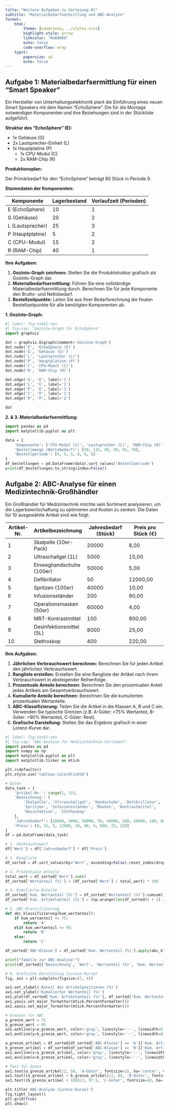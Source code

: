 ```yaml
---
title: "Weitere Aufgaben zu Vorlesung 01"
subtitle: "Materialbedarfsermittlung und ABC-Analyse"
format:
    html:
        theme: [sandstone, ../styles.scss]
        highlight-style: arrow
        linkcolor: "#a60000"
        echo: false
        code-overflow: wrap
    typst:
        papersize: a4
        echo: false
---
```


```{=typst}
#pagebreak()
```

## Aufgabe 1: Materialbedarfsermittlung für einen "Smart Speaker"

Ein Hersteller von Unterhaltungselektronik plant die Einführung eines neuen Smart Speakers mit dem Namen "EchoSphere". Die für die Montage notwendigen Komponenten und ihre Beziehungen sind in der Stückliste aufgeführt.

**Struktur des "EchoSphere" (E):**

- 1x Gehäuse (G)
- 2x Lautsprecher-Einheit (L)
- 1x Hauptplatine (P)
  - 1x CPU-Modul (C)
  - 2x RAM-Chip (R)

**Produktionsplan:**

Der Primärbedarf für den "EchoSphere" beträgt 80 Stück in Periode 9.

**Stammdaten der Komponenten:**

| Komponente | Lagerbestand | Vorlaufzeit (Perioden) |
|------------|--------------|------------------------|
| E (EchoSphere)     | 10           | 1                      |
| G (Gehäuse)        | 20           | 2                      |
| L (Lautsprecher)   | 25           | 3                      |
| P (Hauptplatine)   | 5            | 2                      |
| C (CPU-Modul)      | 15           | 2                      |
| R (RAM-Chip)       | 40           | 1                      |

**Ihre Aufgaben:**

1.  **Gozinto-Graph zeichnen:** Stellen Sie die Produktstruktur grafisch als Gozinto-Graph dar.
2.  **Materialbedarfsermittlung:** Führen Sie eine vollständige Materialbedarfsermittlung durch. Berechnen Sie für jede Komponente den Brutto- und Nettobedarf.
3.  **Bestellzeitpunkte:** Leiten Sie aus Ihrer Bedarfsrechnung die finalen Bestellzeitpunkte für alle benötigten Komponenten ab.

::: {.content-visible when-profile="solution"}

```{=typst}
#pagebreak()
```

::: {.callout-note title="Lösung" collapse="true"}

**1. Gozinto-Graph:**

```python
#| label: fig-task1-neu
#| fig-cap: "Gozinto-Graph für EchoSphere"
import graphviz

dot = graphviz.Digraph(comment='Gozinto-Graph')
dot.node('E', 'EchoSphere (E)')
dot.node('G', 'Gehäuse (G)')
dot.node('L', 'Lautsprecher (L)')
dot.node('P', 'Hauptplatine (P)')
dot.node('C', 'CPU-Modul (C)')
dot.node('R', 'RAM-Chip (R)')

dot.edge('G', 'E', label='1')
dot.edge('L', 'E', label='2')
dot.edge('P', 'E', label='1')
dot.edge('C', 'P', label='1')
dot.edge('R', 'P', label='2')

dot
```

**2. & 3. Materialbedarfsermittlung:**

```python
import pandas as pd
import matplotlib.pyplot as plt

data = {
    'Komponente': ['CPU-Modul (C)', 'Lautsprecher (L)', 'RAM-Chip (R)', 'Gehäuse (G)', 'Hauptplatine (P)', 'EchoSphere (E)'],
    'Bestellmenge (Nettobedarf)': [50, 115, 90, 50, 65, 70],
    'Bestellperiode': [4, 5, 5, 6, 6, 8]
}
df_bestellungen = pd.DataFrame(data).sort_values('Bestellperiode')
print(df_bestellungen.to_string(index=False))
```

:::
:::

```{=typst}
#pagebreak()
```

## Aufgabe 2: ABC-Analyse für einen Medizintechnik-Großhändler

Ein Großhändler für Medizintechnik möchte sein Sortiment analysieren, um die Lagerbewirtschaftung zu optimieren und Kosten zu senken. Die Daten für 10 ausgewählte Artikel sind wie folgt:

| Artikel-Nr. | Artikelbezeichnung | Jahresbedarf (Stück) | Preis pro Stück (€) |
|-------------|--------------------|----------------------|---------------------|
| 1           | Skalpelle (10er-Pack)| 20000                | 8,00                |
| 2           | Ultraschallgel (1L)| 5000                 | 15,00               |
| 3           | Einweghandschuhe (100er)| 50000              | 5,00                |
| 4           | Defibrillator      | 50                   | 12000,00            |
| 5           | Spritzen (100er)   | 40000                | 10,00               |
| 6           | Infusionsständer   | 200                  | 80,00               |
| 7           | Operationsmasken (50er)| 60000              | 4,00                |
| 8           | MRT-Kontrastmittel | 100                  | 800,00              |
| 9           | Desinfektionsmittel (5L)| 8000                 | 25,00               |
| 10          | Stethoskop         | 400                  | 220,00              |


**Ihre Aufgaben:**

1.  **Jährlichen Verbrauchswert berechnen:** Berechnen Sie für jeden Artikel den jährlichen Verbrauchswert.
2.  **Rangliste erstellen:** Erstellen Sie eine Rangliste der Artikel nach ihrem Verbrauchswert in absteigender Reihenfolge.
3.  **Prozentuale Anteile berechnen:** Berechnen Sie den prozentualen Anteil jedes Artikels am Gesamtverbrauchswert.
4.  **Kumulierte Anteile berechnen:** Berechnen Sie die kumulierten prozentualen Wertanteile.
5.  **ABC-Klassifizierung:** Teilen Sie die Artikel in die Klassen A, B und C ein. Verwenden Sie typische Grenzen (z.B. A-Güter: >75% Wertanteil, B-Güter: >90% Wertanteil, C-Güter: Rest).
6.  **Grafische Darstellung:** Stellen Sie das Ergebnis grafisch in einer Lorenz-Kurve dar.

::: {.content-visible when-profile="solution"}

```{=typst}
#pagebreak()
```

::: {.callout-note title="Lösung" collapse="true"}

```python
#| label: fig-task2-neu
#| fig-cap: "ABC-Analyse für Medizintechnik-Sortiment"
import pandas as pd
import numpy as np
import matplotlib.pyplot as plt
import matplotlib.ticker as mtick

plt.rcdefaults()
plt.style.use('tableau-colorblind10')

# Daten
data_task = {
    'Artikel-Nr.': range(1, 11),
    'Bezeichnung': [
        'Skalpelle', 'Ultraschallgel', 'Handschuhe', 'Defibrillator', 
        'Spritzen', 'Infusionsständer', 'Masken', 'Kontrastmittel', 
        'Desinfektion', 'Stethoskop'
    ],
    'Jahresbedarf': [20000, 5000, 50000, 50, 40000, 200, 60000, 100, 8000, 400],
    'Preis': [8, 15, 5, 12000, 10, 80, 4, 800, 25, 220]
}
df = pd.DataFrame(data_task)

# 1. Verbrauchswert
df['Wert'] = df['Jahresbedarf'] * df['Preis']

# 2. Rangliste
df_sorted = df.sort_values(by='Wert', ascending=False).reset_index(drop=True)

# 3. Prozentuale Anteile
total_wert = df_sorted['Wert'].sum()
df_sorted['Wertanteil (%)'] = (df_sorted['Wert'] / total_wert) * 100

# 4. Kumulierte Anteile
df_sorted['Kum. Wertanteil (%)'] = df_sorted['Wertanteil (%)'].cumsum()
df_sorted['Kum. Artikelanteil (%)'] = (np.arange(len(df_sorted)) + 1) / len(df_sorted) * 100

# 5. ABC-Klassifizierung
def abc_klassifizierung(kum_wertanteil):
    if kum_wertanteil <= 75:
        return 'A'
    elif kum_wertanteil <= 95:
        return 'B'
    else:
        return 'C'

df_sorted['ABC-Klasse'] = df_sorted['Kum. Wertanteil (%)'].apply(abc_klassifizierung)

print("Tabelle zur ABC-Analyse:")
print(df_sorted[['Bezeichnung', 'Wert', 'Wertanteil (%)', 'Kum. Wertanteil (%)', 'ABC-Klasse']].round(2).to_string())

# 6. Grafische Darstellung (Lorenz-Kurve)
fig, ax1 = plt.subplots(figsize=(7, 4))

ax1.set_xlabel('Anteil der Artikelpositionen (%)')
ax1.set_ylabel('Kumulierter Wertanteil (%)')
ax1.plot(df_sorted['Kum. Artikelanteil (%)'], df_sorted['Kum. Wertanteil (%)'], marker='o', label='Kum. Wertanteil')
ax1.yaxis.set_major_formatter(mtick.PercentFormatter())
ax1.xaxis.set_major_formatter(mtick.PercentFormatter())

# Grenzen für ABC
a_grenze_wert = 75
b_grenze_wert = 95
ax1.axhline(y=a_grenze_wert, color='gray', linestyle='--', linewidth=0.8)
ax1.axhline(y=b_grenze_wert, color='gray', linestyle='--', linewidth=0.8)

a_grenze_artikel = df_sorted[df_sorted['ABC-Klasse'] == 'A']['Kum. Artikelanteil (%)'].max()
b_grenze_artikel = df_sorted[df_sorted['ABC-Klasse'] == 'B']['Kum. Artikelanteil (%)'].max()
ax1.axvline(x=a_grenze_artikel, color='gray', linestyle='--', linewidth=0.8)
ax1.axvline(x=b_grenze_artikel, color='gray', linestyle='--', linewidth=0.8)

# Text für Zonen
ax1.text(a_grenze_artikel/2, 50, 'A-Güter', fontsize=15, ha='center', va='center', bbox=dict(boxstyle='round,pad=0.3', fc='aliceblue', ec='none', alpha=0.8))
ax1.text((a_grenze_artikel + b_grenze_artikel)/2, 85, 'B-Güter', fontsize=12, ha='center', va='center', bbox=dict(boxstyle='round,pad=0.3', fc='aliceblue', ec='none', alpha=0.8))
ax1.text((b_grenze_artikel + 100)/2, 97.5, 'C-Güter', fontsize=10, ha='center', va='center', bbox=dict(boxstyle='round,pad=0.3', fc='aliceblue', ec='none', alpha=0.8))

plt.title('ABC-Analyse (Lorenz-Kurve)')
fig.tight_layout()
plt.grid(True)
plt.show()
```

:::
:::